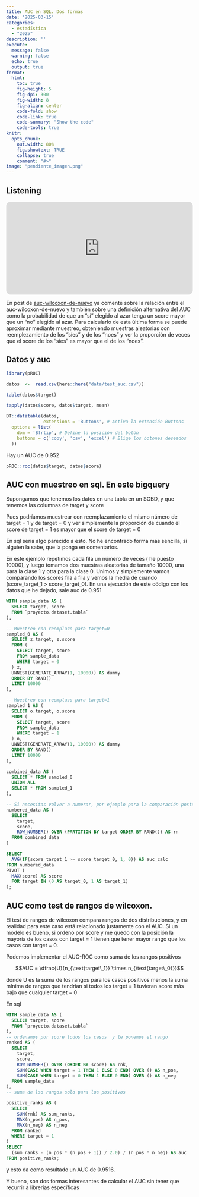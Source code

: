 ```yaml
---
title: AUC en SQL. Dos formas 
date: '2025-03-15'
categories: 
  - estadística
  - "2025"
description: ''
execute: 
  message: false
  warning: false
  echo: true
  output: true
format: 
  html: 
    toc: true
    fig-height: 5
    fig-dpi: 300
    fig-width: 8
    fig-align: center
    code-fold: show
    code-link: true
    code-summary: "Show the code"
    code-tools: true 
knitr:
  opts_chunk:
    out.width: 80%
    fig.showtext: TRUE
    collapse: true
    comment: "#>"
image: "pendiente_imagen.png"
---
```



::: callout-note
## Listening

<iframe style="border-radius:12px" src="https://open.spotify.com/embed/track/0snQkGI5qnAmohLE7jTsTn?utm_source=generator" width="100%" height="250" frameBorder="0" allowfullscreen allow="autoplay; clipboard-write; encrypted-media; fullscreen; picture-in-picture" loading="lazy">

</iframe>
:::

En post de
[auc-wilcoxon-de-nuevo](../../2021/03/08/auc-wilcoxon-de-nuevo/index.html)
ya comenté sobre la relación entre el auc-wilcoxon-de-nuevo y también
sobre una definición alternativa del AUC como la probabilidad de que un
"sí" elegido al azar tenga un score mayor que un "no" elegido al azar.
Para calcularlo de esta última forma se puede aproximar mediante
muestreo, obteniendo muestras aleatorias con reemplezamiento de los
"síes" y de los "noes" y ver la proporción de veces que el score de los
"síes " es mayor que el de los "noes".

## Datos y auc

```r

library(pROC)

datos  <-  read.csv(here::here("data/test_auc.csv"))

table(datos$target)

tapply(datos$score, datos$target, mean)

DT::datatable(datos,
              extensions = 'Buttons', # Activa la extensión Buttons
  options = list(
    dom = 'Bfrtip', # Define la posición del botón
    buttons = c('copy', 'csv', 'excel') # Elige los botones deseados
  ))


```

Hay un AUC de 0.952

```r

pROC::roc(datos$target, datos$score)

```

## AUC con muestreo en sql. En este bigquery

Supongamos que tenemos los datos en una tabla en un SGBD, y que tenemos
las columnas de target y score

Pues podríamos muestrear con reemplazamiento el mismo número de target =
1 y de target = 0 y ver simplemente la proporción de cuando el score de
target = 1 es mayor que el score de target = 0

En sql sería algo parecido a esto. No he encontrado forma más sencilla,
si alguien la sabe, que la ponga en comentarios.

En este ejemplo repetimos cada fila un número de veces ( he puesto
10000), y luego tomamos dos muestras aleatorias de tamaño 10000, una
para la clase 1 y otra para la clase 0. Unimos y simplemente vamos
comparando los scores fila a fila y vemos la media de cuando
(score_target_1 \> score_target_0). En una ejecución de este código con
los datos que he dejado, sale auc de 0.951

``` sql
WITH sample_data AS (
  SELECT target, score  
  FROM `proyecto.dataset.tabla`
),

-- Muestreo con reemplazo para target=0
sampled_0 AS (
  SELECT z.target, z.score
  FROM (
    SELECT target, score
    FROM sample_data
    WHERE target = 0
  ) z,
  UNNEST(GENERATE_ARRAY(1, 10000)) AS dummy
  ORDER BY RAND()
  LIMIT 10000
),

-- Muestreo con reemplazo para target=1
sampled_1 AS (
  SELECT o.target, o.score
  FROM (
    SELECT target, score
    FROM sample_data
    WHERE target = 1
  ) o,
  UNNEST(GENERATE_ARRAY(1, 10000)) AS dummy
  ORDER BY RAND()
  LIMIT 10000
),

combined_data AS (
  SELECT * FROM sampled_0
  UNION ALL
  SELECT * FROM sampled_1
),

-- Si necesitas volver a numerar, por ejemplo para la comparación posterior:
numbered_data AS (
  SELECT
    target,
    score,
    ROW_NUMBER() OVER (PARTITION BY target ORDER BY RAND()) AS rn
  FROM combined_data
)

SELECT
  AVG(IF(score_target_1 >= score_target_0, 1, 0)) AS auc_calc
FROM numbered_data
PIVOT (
  MAX(score) AS score
  FOR target IN (0 AS target_0, 1 AS target_1)
);


```

## AUC como test de rangos de wilcoxon.

El test de rangos de wilcoxon compara rangos de dos distribuciones, y en
realidad para este caso está relacionado justamente con el AUC. Si un
modelo es bueno, si ordeno por score y me quedo con la posición la
mayoría de los casos con target = 1 tienen que tener mayor rango que los
casos con target = 0.

Podemos implementar el AUC-ROC como suma de los rangos positivos

$$AUC = \dfrac{U}{n_{\text{target\_1}} \times n_{\text{target\_0}}}$$


dónde U es la suma de los rangos para los casos positivos menos la suma
mínima de rangos que tendrían si todos los target = 1 tuvieran score más
bajo que cualquier target = 0

En sql

``` sql
WITH sample_data AS (
  SELECT target, score
  FROM `proyecto.dataset.tabla`
),
-- ordenamos por score todos los casos  y le ponemos el rango
ranked AS (
  SELECT
    target,
    score,
    ROW_NUMBER() OVER (ORDER BY score) AS rnk,
    SUM(CASE WHEN target = 1 THEN 1 ELSE 0 END) OVER () AS n_pos,
    SUM(CASE WHEN target = 0 THEN 1 ELSE 0 END) OVER () AS n_neg
  FROM sample_data
),
-- suma de lso rangos solo para los positivos

positive_ranks AS (
  SELECT
    SUM(rnk) AS sum_ranks,
    MAX(n_pos) AS n_pos,
    MAX(n_neg) AS n_neg
  FROM ranked
  WHERE target = 1
)
SELECT
  (sum_ranks - (n_pos * (n_pos + 1)) / 2.0) / (n_pos * n_neg) AS auc
FROM positive_ranks;

```

y esto da como resultado un AUC de 0.9516.

Y bueno, son dos formas interesantes de calcular el AUC sin tener que
recurrir a librerías específicas
